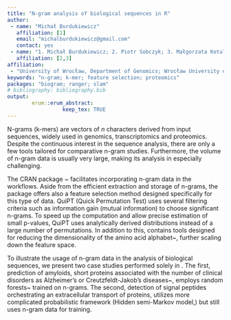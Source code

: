 ```yaml
---
title: "N-gram analysis of biological sequences in R"
author:
 - name: "Michał Burdukiewicz"
   affiliation: [1]
   email: "michalburdukiewicz@gmail.com"
   contact: yes
 - name: "1. Michał Burdukiewicz; 2. Piotr Sobczyk; 3. Małgorzata Kotulska; 4. Paweł Mackiewicz"
   affiliation: [2,3]
affiliation:
 - "University of Wrocław, Department of Genomics; Wrocław University of Technology, Institute of Mathematics; Wrocław University of Technology, Department of Biomedical Engineering; University of Wrocław, Department of Genomics"
keywords: "n-gram; k-mer; feature selection; proteomics"
packages: "biogram; ranger; slam"
# bibliography: bibliography.bib
output:  
        erum::erum_abstract:
                  keep_tex: TRUE
---
```


N-grams (k-mers) are vectors of *n* characters derived from input
sequences, widely used in genomics, transcriptomics and proteomics.
Despite the continuous interest in the sequence analysis, there are only
a few tools tailored for comparative n-gram studies. Furthermore, the
volume of n-gram data is usually very large, making its analysis in
especially challenging.

The CRAN package ~ facilitates incorporating n-gram data in the
workflows. Aside from the efficient extraction and storage of n-grams,
the package offers also a feature selection method designed specifically
for this type of data. QuiPT (Quick Permutation Test) uses several
filtering criteria such as information gain (mutual information) to
choose significant n-grams. To speed up the computation and allow
precise estimation of small p-values, QuiPT uses analytically derived
distributions instead of a large number of permutations. In addition to
this, contains tools designed for reducing the dimensionality of the
amino acid alphabet~, further scaling down the feature space.

To illustrate the usage of n-gram data in the analysis of biological
sequences, we present two case studies performed solely in . The first,
prediction of amyloids, short proteins associated with the number of
clinical disorders as Alzheimer's or Creutzfeldt-Jakob’s diseases~,
employs random forests~ trained on n-grams. The second, detection of
signal peptides orchestrating an extracellular transport of proteins,
utilizes more complicated probabilistic framework (Hidden semi-Markov
model,) but still uses n-gram data for training.

<!--  -->
<!-- **References** -->
<!-- @article{wright_ranger:_2015,
 title = {ranger: {A} {Fast} {Implementation} of {Random} {Forests} for {High} {Dimensional} {Data} in {C}++ and {R}},
 shorttitle = {ranger},
 url = {http://arxiv.org/abs/1508.04409},
 abstract = {We introduce the C++ application and R package ranger. The software is a fast implementation of random forests for high dimensional data. Ensembles of classification, regression and survival trees are supported. We describe the implementation, provide examples, validate the package with a reference implementation, and compare runtime and memory usage with other implementations. The new software proves to scale best with the number of features, samples, trees, and features tried for splitting. Finally, we show that ranger is the fastest and most memory efficient implementation of random forests to analyze data on the scale of a genome-wide association study.},
 urldate = {2016-03-06},
 journal = {arXiv:1508.04409 [stat]},
 author = {Wright, Marvin N. and Ziegler, Andreas},
 month = aug,
 year = {2015},
 note = {arXiv: 1508.04409},
 keywords = {Statistics - Computation, Statistics - Machine Learning},
 file = {arXiv\:1508.04409 PDF:/home/michal/.zotero/zotero/hf9fdd3i.default/zotero/storage/RVAIJNCD/Wright i Ziegler - 2015 - ranger A Fast Implementation of Random Forests fo.pdf:application/pdf;arXiv.org Snapshot:/home/michal/.zotero/zotero/hf9fdd3i.default/zotero/storage/6PQMGRBW/1508.html:text/html}
 }
 
 
 @article{murphy_simplified_2000,
 title = {Simplified amino acid alphabets for protein fold recognition and implications for folding},
 volume = {13},
 issn = {1741-0126, 1741-0134},
 url = {http://peds.oxfordjournals.org/content/13/3/149},
 doi = {10.1093/protein/13.3.149},
 abstract = {Protein design experiments have shown that the use of specific subsets of amino acids can produce foldable proteins. This prompts the question of whether there is a minimal amino acid alphabet which could be used to fold all proteins. In this work we make an analogy between sequence patterns which produce foldable sequences and those which make it possible to detect structural homologs by aligning sequences, and use it to suggest the possible size of such a reduced alphabet. We estimate that reduced alphabets containing 10–12 letters can be used to design foldable sequences for a large number of protein families. This estimate is based on the observation that there is little loss of the information necessary to pick out structural homologs in a clustered protein sequence database when a suitable reduction of the amino acid alphabet from 20 to 10 letters is made, but that this information is rapidly degraded when further reductions in the alphabet are made.},
 language = {en},
 number = {3},
 urldate = {2015-10-12},
 journal = {Protein Engineering},
 author = {Murphy, Lynne Reed and Wallqvist, Anders and Levy, Ronald M.},
 month = mar,
 year = {2000},
 pmid = {10775656},
 keywords = {minimal alphabet, protein fold recognition, Sequence Alignment},
 pages = {149--152},
 file = {Full Text PDF:/home/michal/.zotero/zotero/hf9fdd3i.default/zotero/storage/AA8Q22XA/Murphy i in. - 2000 - Simplified amino acid alphabets for protein fold r.pdf:application/pdf;Full Text PDF:/home/michal/.zotero/zotero/hf9fdd3i.default/zotero/storage/G6GIKP2W/Murphy i in. - 2000 - Simplified amino acid alphabets for protein fold r.pdf:application/pdf;Snapshot:/home/michal/.zotero/zotero/hf9fdd3i.default/zotero/storage/KVQSARMR/149.html:text/html;Snapshot:/home/michal/.zotero/zotero/hf9fdd3i.default/zotero/storage/SETRR58Q/149.html:text/html}
 }
 
 @article{fandrich_oligomeric_2012,
 series = {Amyloid {Structure}, {Function}, and {Molecular} {Mechanisms} ({Part} {II})},
 title = {Oligomeric {Intermediates} in {Amyloid} {Formation}: {Structure} {Determination} and {Mechanisms} of {Toxicity}},
 volume = {421},
 issn = {0022-2836},
 shorttitle = {Oligomeric {Intermediates} in {Amyloid} {Formation}},
 url = {http://www.sciencedirect.com/science/article/pii/S0022283612000277},
 doi = {10.1016/j.jmb.2012.01.006},
 abstract = {Oligomeric intermediates are non-fibrillar polypeptide assemblies that occur during amyloid fibril formation and that are thought to underlie the aetiology of amyloid diseases, such as Alzheimer's disease, Parkinson's disease and Huntington's disease. Focusing primarily on the oligomeric states formed from Alzheimer's disease β-amyloid (Aβ) peptide, this review will make references to other polypeptide systems, highlighting common principles or sequence-specific differences. The covered topics include the structural properties and polymorphism of oligomers, the biophysical mechanism of peptide self-assembly and its role for pathogenicity in amyloid disease. Oligomer-dependent toxicity mechanisms will be explained along with recently emerging possibilities of interference.},
 number = {4–5},
 urldate = {2015-07-24},
 journal = {Journal of Molecular Biology},
 author = {Fändrich, Marcus},
 month = aug,
 year = {2012},
 keywords = {Amyloid, intermediate, oligomer, protein folding disease, structure},
 pages = {427--440},
 file = {ScienceDirect Full Text PDF:/home/michal/.zotero/zotero/hf9fdd3i.default/zotero/storage/TDSVH6TX/Fändrich - 2012 - Oligomeric Intermediates in Amyloid Formation Str.pdf:application/pdf;ScienceDirect Snapshot:/home/michal/.zotero/zotero/hf9fdd3i.default/zotero/storage/Q2NJX65V/S0022283612000277.html:text/html}
 }
 
 @book{burdukiewicz_biogram:_2015,
 title = {biogram: analysis of biological sequences using n-grams},
 url = {http://CRAN.R-project.org/package=biogram},
 author = {Burdukiewicz, Michal and Sobczyk, Piotr and Lauber, Chris},
 year = {2015},
 note = {R package version 1.2}
 } -->
